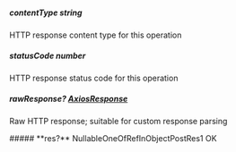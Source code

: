 
##### **contentType** string
HTTP response content type for this operation

##### **statusCode** number
HTTP response status code for this operation

##### **rawResponse?** [AxiosResponse](https://axios-http.com/docs/res_schema)
Raw HTTP response; suitable for custom response parsing

<Collapsible>
    ##### **res?** NullableOneOfRefInObjectPostRes1
    OK
    <Collapsible.Break/>
    <NullableOneOfRefInObjectPostRes1/>
</Collapsible>

